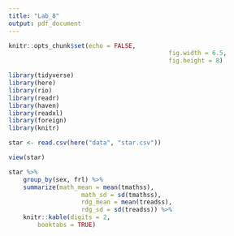 ```yaml
---
title: "Lab_8"
output: pdf_document
---
```


```r
knitr::opts_chunk$set(echo = FALSE,
											fig.width = 6.5,
											fig.height = 8)

library(tidyverse)
library(here)
library(rio)
library(readr)
library(haven)
library(readxl)
library(foreign)
library(knitr)
```

```r
star <- read.csv(here("data", "star.csv"))


```
```r
view(star)
```
```r

star %>% 
	group_by(sex, frl) %>%
	summarize(math_mean = mean(tmathss),
					math_sd = sd(tmathss),
					rdg_mean = mean(treadss),
					rdg_sd = sd(treadss)) %>%
	knitr::kable(digits = 2,
		booktabs = TRUE)


```

